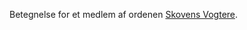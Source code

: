 {{title:Skovens Vogter}}
{{author:Laura Holmegaard}}
{{timestamp:2009-10-03T13:15:17Z}}
{{copyright:Skovens Vogter}}
Betegnelse for et medlem af ordenen [[Skovens Vogtere]].